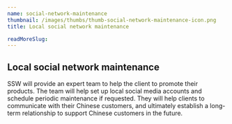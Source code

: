 ```yaml
---
name: social-network-maintenance
thumbnail: /images/thumbs/thumb-social-network-maintenance-icon.png
title: Local social network maintenance

readMoreSlug: 
---
```


## Local social network maintenance

SSW will provide an expert team to help the client to promote their products. The team will help set up local social media accounts and schedule periodic maintenance if requested. They will help clients to communicate with their Chinese customers, and ultimately establish a long-term relationship to support Chinese customers in the future.
